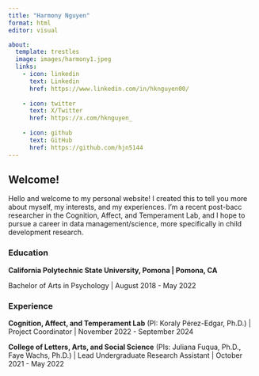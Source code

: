 ```yaml
---
title: "Harmony Nguyen"
format: html
editor: visual

about: 
  template: trestles
  image: images/harmony1.jpeg
  links: 
    - icon: linkedin
      text: Linkedin
      href: https://www.linkedin.com/in/hknguyen00/
      
    - icon: twitter
      text: X/Twitter
      href: https://x.com/hknguyen_
      
    - icon: github
      text: GitHub
      href: https://github.com/hjn5144
---
```


## Welcome!

Hello and welcome to my personal website! I created this to tell you more about myself, my interests, and my experiences. I'm a recent post-bacc researcher in the Cognition, Affect, and Temperament Lab, and I hope to pursue a career in data management/science, more specifically in child development research.

### Education

**California Polytechnic State University, Pomona \| Pomona, CA**

Bachelor of Arts in Psychology \| August 2018 - May 2022

### Experience

**Cognition, Affect, and Temperament Lab** (PI: Koraly Pérez-Edgar, Ph.D.) \| Project Coordinator \| November 2022 - September 2024

**College of Letters, Arts, and Social Science** (PIs: Juliana Fuqua, Ph.D., Faye Wachs, Ph.D.) \| Lead Undergraduate Research Assistant \| October 2021 - May 2022

